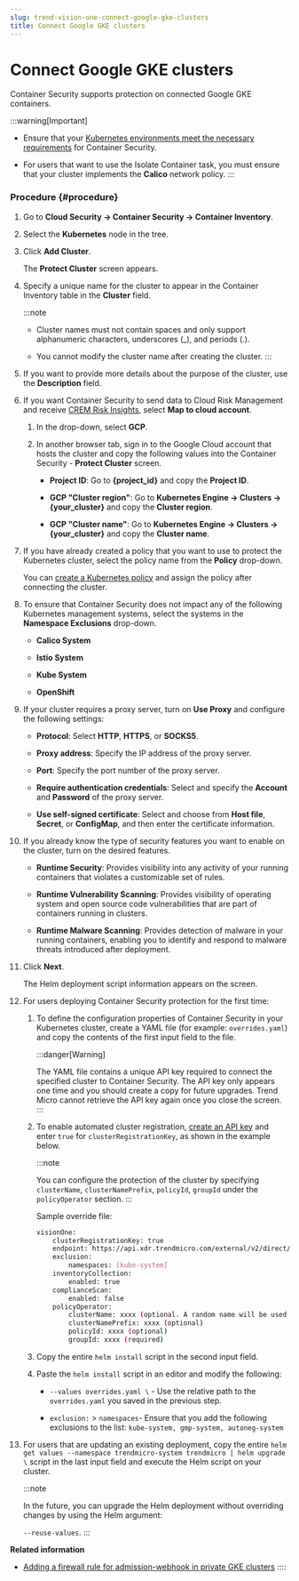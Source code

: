 ```yaml
---
slug: trend-vision-one-connect-google-gke-clusters
title: Connect Google GKE clusters
---
```

# Connect Google GKE clusters

Container Security supports protection on connected Google GKE containers.

:::warning[Important]

- Ensure that your [Kubernetes environments meet the necessary requirements](kubernetes-system-req.mdx) for Container Security.

- For users that want to use the Isolate Container task, you must ensure that your cluster implements the **Calico** network policy.
:::

### Procedure {#procedure}

1.  Go to **Cloud Security → Container Security → Container Inventory**.

2.  Select the **Kubernetes** node in the tree.

3.  Click **Add Cluster**.

    The **Protect Cluster** screen appears.

4.  Specify a unique name for the cluster to appear in the Container Inventory table in the **Cluster** field.

    :::note

    - Cluster names must not contain spaces and only support alphanumeric characters, underscores (\_), and periods (.).

    - You cannot modify the cluster name after creating the cluster.
    :::

5.  If you want to provide more details about the purpose of the cluster, use the **Description** field.

6.  If you want Container Security to send data to Cloud Risk Management and receive [CREM Risk Insights](executive-dashboard.mdx), select **Map to cloud account**.

    1.  In the drop-down, select **GCP**.

    2.  In another browser tab, sign in to the Google Cloud account that hosts the cluster and copy the following values into the Container Security - **Protect Cluster** screen.

        - **Project ID**: Go to **{project_id}** and copy the **Project ID**.

        - **GCP "Cluster region"**: Go to **Kubernetes Engine → Clusters → {your_cluster}** and copy the **Cluster region**.

        - **GCP "Cluster name"**: Go to **Kubernetes Engine → Clusters → {your_cluster}** and copy the **Cluster name**.

7.  If you have already created a policy that you want to use to protect the Kubernetes cluster, select the policy name from the **Policy** drop-down.

    You can [create a Kubernetes policy](kubernetes-protection-policies.mdx) and assign the policy after connecting the cluster.

8.  To ensure that Container Security does not impact any of the following Kubernetes management systems, select the systems in the **Namespace Exclusions** drop-down.

    - **Calico System**

    - **Istio System**

    - **Kube System**

    - **OpenShift**

9.  If your cluster requires a proxy server, turn on **Use Proxy** and configure the following settings:

    - **Protocol**: Select **HTTP**, **HTTPS**, or **SOCKS5**.

    - **Proxy address**: Specify the IP address of the proxy server.

    - **Port**: Specify the port number of the proxy server.

    - **Require authentication credentials**: Select and specify the **Account** and **Password** of the proxy server.

    - **Use self-signed certificate**: Select and choose from **Host file**, **Secret**, or **ConfigMap**, and then enter the certificate information.

10. If you already know the type of security features you want to enable on the cluster, turn on the desired features.

    - **Runtime Security**: Provides visibility into any activity of your running containers that violates a customizable set of rules.

    - **Runtime Vulnerability Scanning**: Provides visibility of operating system and open source code vulnerabilities that are part of containers running in clusters.

    - **Runtime Malware Scanning**: Provides detection of malware in your running containers, enabling you to identify and respond to malware threats introduced after deployment.

11. Click **Next**.

    The Helm deployment script information appears on the screen.

12. For users deploying Container Security protection for the first time:

    1.  To define the configuration properties of Container Security in your Kubernetes cluster, create a YAML file (for example: `overrides.yaml`) and copy the contents of the first input field to the file.

        :::danger[Warning]

        The YAML file contains a unique API key required to connect the specified cluster to Container Security. The API key only appears one time and you should create a copy for future upgrades. Trend Micro cannot retrieve the API key again once you close the screen.
        :::

    2.  To enable automated cluster registration, [create an API key](obtain-apikey-auto-cluster-reg.mdx) and enter `true` for `clusterRegistrationKey`, as shown in the example below.

        :::note

        You can configure the protection of the cluster by specifying `clusterName`, `clusterNamePrefix`, `policyId`, `groupId` under the `policyOperator` section.
        :::

        Sample override file:

        ```bash
        visionOne:
            clusterRegistrationKey: true
            endpoint: https://api.xdr.trendmicro.com/external/v2/direct/vcs/external/vcs
            exclusion:
                namespaces: [kube-system]
            inventoryCollection:
                enabled: true
            complianceScan:
                enabled: false
            policyOperator:
                clusterName: xxxx (optional. A random name will be used if not specified)
                clusterNamePrefix: xxxx (optional)
                policyId: xxxx (optional)
                groupId: xxxx (required)
        ```

    3.  Copy the entire `helm install` script in the second input field.

    4.  Paste the `helm install` script in an editor and modify the following:

        - `--values overrides.yaml \` - Use the relative path to the `overrides.yaml` you saved in the previous step.

        - `exclusion:` \> `namespaces`- Ensure that you add the following exclusions to the list: `kube-system, gmp-system, autoneg-system`

13. For users that are updating an existing deployment, copy the entire `helm get values --namespace trendmicro-system trendmicro | helm upgrade \` script in the last input field and execute the Helm script on your cluster.

    :::note

    In the future, you can upgrade the Helm deployment without overriding changes by using the Helm argument:

    `--reuse-values`.
    :::

**Related information**

- [Adding a firewall rule for admission-webhook in private GKE clusters](firewall-rule-webhook-gke.mdx)
::::
